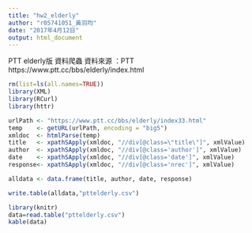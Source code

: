 ```yaml
---
title: "hw2_elderly"
author: "r05741051_黃羽均"
date: "2017年4月12日"
output: html_document
---
```

PTT elderly版 資料爬蟲
資料來源 ：PTT https://www.ptt.cc/bbs/elderly/index.html

```r
rm(list=ls(all.names=TRUE))
library(XML)
library(RCurl)
library(httr)

urlPath <- "https://www.ptt.cc/bbs/elderly/index33.html"
temp    <- getURL(urlPath, encoding = "big5")
xmldoc  <- htmlParse(temp)
title   <- xpathSApply(xmldoc, "//div[@class=\"title\"]", xmlValue)
author  <- xpathSApply(xmldoc, "//div[@class='author']", xmlValue)
date    <- xpathSApply(xmldoc, "//div[@class='date']", xmlValue)
response<- xpathSApply(xmldoc, "//div[@class='nrec']", xmlValue)

alldata <- data.frame(title, author, date, response)

write.table(alldata,"pttelderly.csv") 

```

```r

library(knitr)
data=read.table("pttelderly.csv")
kable(data)
```

